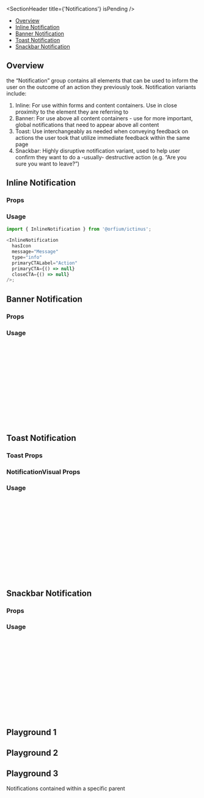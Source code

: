 
<Meta of={NotificationStories} />

<SectionHeader title={'Notifications'} isPending />

- [Overview](#overview)
- [Inline Notification](#inline-notification)
- [Banner Notification](#banner-notification)
- [Toast Notification](#toast-notification)
- [Snackbar Notification](#snackbar-notification)

## Overview

the “Notification” group contains all elements that can be used to inform the user on the outcome of an action they previously took.
Notification variants include:

1. Inline: For use within forms and content containers. Use in close proximity to the element they are referring to
2. Banner: For use above all content containers - use for more important, global notifications that need to appear above all content
3. Toast: Use interchangeably as needed when conveying feedback on actions the user took that utilize immediate feedback within the same page
4. Snackbar: Highly disruptive notification variant, used to help user confirm they want to do a -usually- destructive action (e.g. “Are you sure you want to leave?”)

## Inline Notification

### Props

<ArgTypes of={InlineNotification} />

### Usage

```js
import { InlineNotification } from '@orfium/ictinus';

<InlineNotification
  hasIcon
  message="Message"
  type="info"
  primaryCTALabel="Action"
  primaryCTA={() => null}
  closeCTA={() => null}
/>;
```

<Canvas of={NotificationStories.InlineNotificationStory} />

## Banner Notification

### Props

<ArgTypes of={Banner} />

### Usage

```js
import { NotificationsContainer, Banner } from '@orfium/ictinus';

<NotificationsContainer position="bottom-right">
  <Banner
    hasIcon
    title="Title"
    message="Informative Message"
    type="info"
    primaryCTALabel="Action"
    primaryCTA={() => null}
    closeCTA={() => null}
  />
  // add more Banners components here if needed
</NotificationsContainer>;
```

<Canvas of={NotificationStories.BannerNotification} />

## Toast Notification

### Toast Props

<ArgTypes of={Toast} />

### NotificationVisual Props

<ArgTypes of={NotificationVisual} />

### Usage

```js
import { Toast, NotificationVisual } from '@orfium/ictinus';

<NotificationsContainer position="bottom-right">
  <Toast message="message" type="info" isExpanded hasMinimumHeight={false} closeCTA={closeCTA}>
    <NotificationVisual
      title="title"
      primaryCTALabel="Primary CTA Label"
      primaryCTA={primaryCTA}
      secondaryCTALabel="Secondary CTA Label"
      secondaryCTA={secondaryCTA}
      description="Lorem ipsum dolor sit amet, consectetur adipiscing elit. Sed viverra neque nec est porttitor"
    />
  </Toast>
</NotificationsContainer>;
```

<Canvas of={NotificationStories.ToastNotification} />

## Snackbar Notification

### Props

<ArgTypes of={Snackbar} />

### Usage

```js
import { Snackbar } from '@orfium/ictinus';

<NotificationsContainer position="bottom-right">
  <Snackbar
    message="message"
    type="info"
    primaryCTALabel="Primary CTA Label"
    primaryCTA={primaryCTA}
    secondaryCTALabel="Secondary CTA Label"
    secondaryCTA={secondaryCTA}
    description="Lorem ipsum dolor sit amet, consectetur adipiscing elit. Sed viverra neque nec est porttitor"
    closeCTA={closeCTA}
  />
</NotificationsContainer>;
```

<Canvas of={NotificationStories.SnackbarNotification} />

## Playground 1

<Canvas of={NotificationStories.Playground1} />

## Playground 2

<Canvas of={NotificationStories.Playground2} />

## Playground 3

Notifications contained within a specific parent

<Canvas of={NotificationStories.Playground3} />
